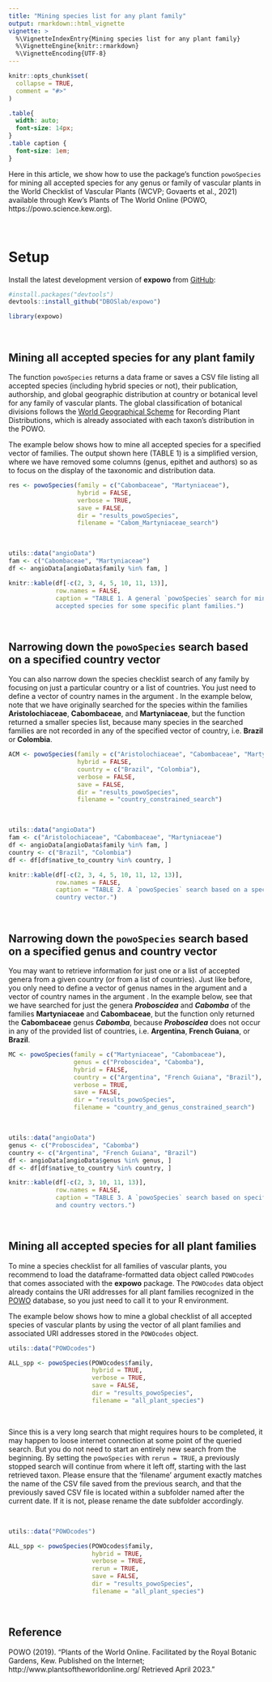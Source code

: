 ```yaml
---
title: "Mining species list for any plant family"
output: rmarkdown::html_vignette
vignette: >
  %\VignetteIndexEntry{Mining species list for any plant family}
  %\VignetteEngine{knitr::rmarkdown}
  %\VignetteEncoding{UTF-8}
---
```


```r
knitr::opts_chunk$set(
  collapse = TRUE,
  comment = "#>"
)
```

```css
.table{
  width: auto;
  font-size: 14px;
}
.table caption {
  font-size: 1em;
}
```

Here in this article, we show how to use the package's function `powoSpecies` 
for mining all accepted species for any genus or family of vascular plants in 
the World Checklist of Vascular Plants (WCVP; Govaerts et al., 2021) available 
through Kew’s Plants of The World Online (POWO, https://powo.science.kew.org).\

\

# Setup

Install the latest development version of __expowo__ from 
[GitHub](https://github.com/):

``` r
#install.packages("devtools")
devtools::install_github("DBOSlab/expowo")
```
```r
library(expowo)
```

\

## Mining all accepted species for any plant family

The function `powoSpecies` returns a data frame or saves a CSV file listing all 
accepted species (including hybrid species or not), their publication, 
authorship, and global geographic distribution at country or botanical level for
any family of vascular plants. The global classification of botanical divisions
follows the [World Geographical Scheme](https://www.tdwg.org/standards/wgsrpd/) 
for Recording Plant Distributions, which is already associated with each taxon's
distribution in the POWO.\

The example below shows how to mine all accepted species for a specified vector 
of families. The output shown here (TABLE 1) is a simplified version, where we 
have removed some columns (genus, epithet and authors) so as to focus on the 
display of the taxonomic and distribution data.\

```r
res <- powoSpecies(family = c("Cabombaceae", "Martyniaceae"),
                   hybrid = FALSE,
                   verbose = TRUE,
                   save = FALSE,
                   dir = "results_powoSpecies",
                   filename = "Cabom_Martyniaceae_search")
```

\

```r
utils::data("angioData")
fam <- c("Cabombaceae", "Martyniaceae")
df <- angioData[angioData$family %in% fam, ]

knitr::kable(df[-c(2, 3, 4, 5, 10, 11, 13)],
             row.names = FALSE,
             caption = "TABLE 1. A general `powoSpecies` search for mining all 
             accepted species for some specific plant families.")
```

\

## Narrowing down the `powoSpecies` search based on a specified country vector

You can also narrow down the species checklist search of any family by
focusing on just a particular country or a list of countries. You just need to 
define a vector of country names in the argument \code{country}. In the example 
below, note that we have originally searched for the species within the families 
__Aristolochiaceae__, __Cabombaceae__, and __Martyniaceae__, but the function 
returned a smaller species list, because many species in the searched families 
are not recorded in any of the specified vector of country, i.e. __Brazil__ or 
__Colombia__.\

```r
ACM <- powoSpecies(family = c("Aristolochiaceae", "Cabombaceae", "Martyniaceae"),
                   hybrid = FALSE,
                   country = c("Brazil", "Colombia"),
                   verbose = FALSE,
                   save = FALSE,
                   dir = "results_powoSpecies",
                   filename = "country_constrained_search")
```

\

```r
utils::data("angioData")
fam <- c("Aristolochiaceae", "Cabombaceae", "Martyniaceae")
df <- angioData[angioData$family %in% fam, ]
country <- c("Brazil", "Colombia")
df <- df[df$native_to_country %in% country, ]

knitr::kable(df[-c(2, 3, 4, 5, 10, 11, 12, 13)],
             row.names = FALSE,
             caption = "TABLE 2. A `powoSpecies` search based on a specified 
             country vector.")
```

\

## Narrowing down the `powoSpecies` search based on a specified genus and country vector

You may want to retrieve information for just one or a list of accepted 
genera from a given country (or from a list of countries). Just like before,
you only need to define a vector of genus names in the argument \code{genus} and
a vector of country names in the argument \code{country}. In the example below,
see that we have searched for just the genera ***Proboscidea*** and 
***Cabomba*** of the families __Martyniaceae__ and __Cabombaceae__, 
but the function only returned the __Cabombaceae__ genus ***Cabomba***, 
because ***Proboscidea*** does not occur in any of the provided list of countries,
i.e. __Argentina__, __French Guiana__, or __Brazil__.\

```r
MC <- powoSpecies(family = c("Martyniaceae", "Cabombaceae"),
                  genus = c("Proboscidea", "Cabomba"),
                  hybrid = FALSE,
                  country = c("Argentina", "French Guiana", "Brazil"),
                  verbose = TRUE,
                  save = FALSE,
                  dir = "results_powoSpecies",
                  filename = "country_and_genus_constrained_search")
```

\

```r
utils::data("angioData")
genus <- c("Proboscidea", "Cabomba")
country <- c("Argentina", "French Guiana", "Brazil")
df <- angioData[angioData$genus %in% genus, ]
df <- df[df$native_to_country %in% country, ]

knitr::kable(df[-c(2, 3, 10, 11, 13)],
             row.names = FALSE,
             caption = "TABLE 3. A `powoSpecies` search based on specified genus
             and country vectors.")
```
\

## Mining all accepted species for all plant families

To mine a species checklist for all families of vascular plants, you recommend 
to load the dataframe-formatted data object called `POWOcodes` that comes 
associated with the __expowo__ package. The `POWOcodes` data object 
already contains the URI addresses for all plant families recognized in 
the [POWO](https://powo.science.kew.org) database, so you just need to call it
to your R environment.\

The example below shows how to mine a global checklist of all accepted species 
of vascular plants by using the vector of all plant families and 
associated URI addresses stored in the `POWOcodes` object.\

```r
utils::data("POWOcodes")

ALL_spp <- powoSpecies(POWOcodes$family,
                       hybrid = TRUE,
                       verbose = TRUE,
                       save = FALSE,
                       dir = "results_powoSpecies",
                       filename = "all_plant_species")
```

\

Since this is a very long search that might requires hours to be completed, it 
may happen to loose internet connection at some point of the queried search.
But you do not need to start an entirely new search from the beginning. By 
setting the `powoSpecies` with `rerun = TRUE`, a previously stopped search will 
continue from where it left off, starting with the last retrieved taxon. Please 
ensure that the 'filename' argument exactly matches the name of the CSV file 
saved from the previous search, and that the previously saved CSV file is 
located within a subfolder named after the current date. If it is not, please 
rename the date subfolder accordingly.

\

```r
utils::data("POWOcodes")

ALL_spp <- powoSpecies(POWOcodes$family,
                       hybrid = TRUE,
                       verbose = TRUE,
                       rerun = TRUE,
                       save = FALSE,
                       dir = "results_powoSpecies",
                       filename = "all_plant_species")
```
\

## Reference

POWO (2019). "Plants of the World Online. Facilitated by the Royal Botanic Gardens, Kew. Published on the Internet; http://www.plantsoftheworldonline.org/ Retrieved April 2023."
